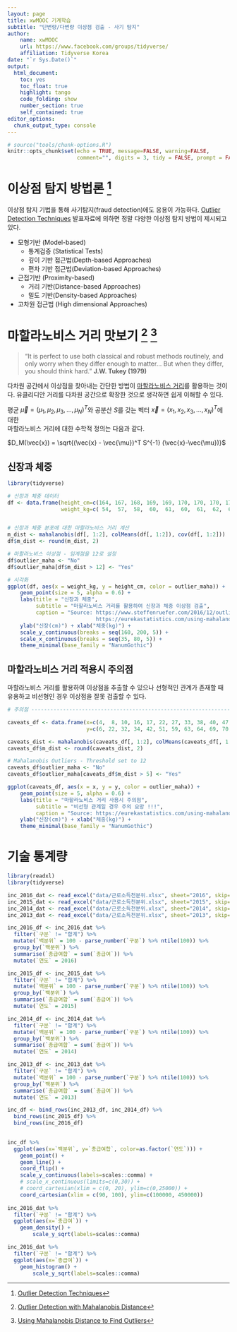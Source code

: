 ```yaml
---
layout: page
title: xwMOOC 기계학습
subtitle: "단변량/다변량 이상점 검출 - 사기 탐지"
author:
    name: xwMOOC
    url: https://www.facebook.com/groups/tidyverse/
    affiliation: Tidyverse Korea
date: "`r Sys.Date()`"
output:
  html_document: 
    toc: yes
    toc_float: true
    highlight: tango
    code_folding: show
    number_section: true
    self_contained: true
editor_options: 
  chunk_output_type: console
---
```



``` r
# source("tools/chunk-options.R")
knitr::opts_chunk$set(echo = TRUE, message=FALSE, warning=FALSE,
                      comment="", digits = 3, tidy = FALSE, prompt = FALSE, fig.align = 'center')

```

# 이상점 탐지 방법론 [^outlier-detection-techniques] {#outlier-detection-techniques}

[^outlier-detection-techniques]: [Outlier Detection Techniques](http://www.dbs.ifi.lmu.de/~zimek/publications/KDD2010/kdd10-outlier-tutorial.pdf)

이상점 탐지 기법을 통해 사기탐지(fraud detection)에도 응용이 가능하다. [Outlier Detection Techniques](http://www.dbs.ifi.lmu.de/~zimek/publications/KDD2010/kdd10-outlier-tutorial.pdf) 발표자료에 의하면 정말 다양한 이상점 탐지 방법이 제시되고 있다.

- 모형기반 (Model-based) 
    - 통계검증 (Statistical Tests)
    - 깊이 기반 접근법(Depth-based Approaches)
    - 편차 기반 접근법(Deviation-based Approaches)
- 근접기반 (Proximity-based)
    - 거리 기반(Distance-based Approaches)
    - 밀도 기반(Density-based Approaches)
- 고차원 접근법 (High dimensional Approaches)


# 마할라노비스 거리 맛보기 [^outlier-mahalanobis-distance] [^outlier-mahalanobis] {#mahalanobis-distance-overview}

> "It is perfect to use both classical and robust methods routinely, and only worry
> when they differ enough to matter... But when they differ, you should think hard."
> **J.W. Tukey (1979)**


[^outlier-mahalanobis-distance]: [Outlier Detection with Mahalanobis Distance](https://www.steffenruefer.com/2016/12/outlier-detection-with-mahalanobis-distance/)
[^outlier-mahalanobis]: [Using Mahalanobis Distance to Find Outliers](https://eurekastatistics.com/using-mahalanobis-distance-to-find-outliers/)

다차원 공간에서 이상점을 찾아내는 간단한 방법이 [마할라노비스 거리](https://en.wikipedia.org/wiki/Mahalanobis_distance)를 활용하는 것이다.
유클리디안 거리를 다차원 공간으로 확장한 것으로 생각하면 쉽게 이해할 수 있다.

평균 $\vec{\mu} = ( \mu_1, \mu_2, \mu_3, \dots , \mu_N )^T$와 공분산 $S$를 갖는 벡터 $\vec{x} = ( x_1, x_2, x_3, \dots, x_N )^T$에 대한  
마할라노비스 거리에 대한 수학적 정의는 다음과 같다.

$D_M(\vec{x}) = \sqrt{(\vec{x} - \vec{\mu})^T S^{-1} (\vec{x}-\vec{\mu})}$

## 신장과 체중 {#mahalanobis-distance-data}

``` r
library(tidyverse)

# 신장과 체중 데이터 
df <- data.frame(height_cm=c(164, 167, 168, 169, 169, 170, 170, 170, 171, 172, 172, 173, 173, 175, 176, 178),
                 weight_kg=c( 54,  57,  58,  60,  61,  60,  61,  62,  62,  64,  62,  62,  64,  56,  66,  70))


# 신장과 체중 분포에 대한 마할라노비스 거리 계산
m_dist <- mahalanobis(df[, 1:2], colMeans(df[, 1:2]), cov(df[, 1:2]))
df$m_dist <- round(m_dist, 2)

# 마할라노비스 이상점 - 임계점을 12로 설정
df$outlier_maha <- "No"
df$outlier_maha[df$m_dist > 12] <- "Yes"

# 시각화
ggplot(df, aes(x = weight_kg, y = height_cm, color = outlier_maha)) +
    geom_point(size = 5, alpha = 0.6) +
    labs(title = "신장과 체중",
         subtitle = "마할라노비스 거리를 활용하여 신장과 체중 이상점 검출",
         caption = "Source: https://www.steffenruefer.com/2016/12/outlier-detection-with-mahalanobis-distance/ \n
                            https://eurekastatistics.com/using-mahalanobis-distance-to-find-outliers/") +
    ylab("신장(cm)") + xlab("체중(kg)") +
    scale_y_continuous(breaks = seq(160, 200, 5)) +
    scale_x_continuous(breaks = seq(35, 80, 5)) +
    theme_minimal(base_family = "NanumGothic")
```

## 마할라노비스 거리 적용시 주의점 {#mahalanobis-distance-caveat}

마할라노비스 거리를 활용하여 이상점을 추출할 수 있으나 선형적인 관계가 존재할 때 유용하고 비선형인 경우 이상점을 잘못 검출할 수 있다.


``` r
# 주의점 ------------------------------------------------------------------

caveats_df <- data.frame(x=c(4,  8, 10, 16, 17, 22, 27, 33, 38, 40, 47, 48, 53, 55, 63, 71, 76, 85, 85, 92, 96),
                         y=c(6, 22, 32, 34, 42, 51, 59, 63, 64, 69, 70, 20, 70, 63, 63, 55, 46, 41, 33, 19,  6))

caveats_dist <- mahalanobis(caveats_df[, 1:2], colMeans(caveats_df[, 1:2]), cov(caveats_df[, 1:2]))
caveats_df$m_dist <- round(caveats_dist, 2)

# Mahalanobis Outliers - Threshold set to 12
caveats_df$outlier_maha <- "No"
caveats_df$outlier_maha[caveats_df$m_dist > 5] <- "Yes"

ggplot(caveats_df, aes(x = x, y = y, color = outlier_maha)) +
    geom_point(size = 5, alpha = 0.6) +
    labs(title = "마할라노비스 거리 사용시 주의점",
         subtitle = "비선형 관계일 경우 주의 요망 !!!",
         caption = "Source: https://eurekastatistics.com/using-mahalanobis-distance-to-find-outliers/") +
    ylab("신장(cm)") + xlab("체중(kg)") +
    theme_minimal(base_family = "NanumGothic")
```


# 기술 통계량 {#outlier-descriptive-stats}

```r
library(readxl)
library(tidyverse)

inc_2016_dat <- read_excel("data/근로소득천분위.xlsx", sheet="2016", skip=3) 
inc_2015_dat <- read_excel("data/근로소득천분위.xlsx", sheet="2015", skip=3) 
inc_2014_dat <- read_excel("data/근로소득천분위.xlsx", sheet="2014", skip=3) 
inc_2013_dat <- read_excel("data/근로소득천분위.xlsx", sheet="2013", skip=3) 

inc_2016_df <- inc_2016_dat %>%
  filter(`구분` != "합계") %>% 
  mutate(`백분위` = 100 - parse_number(`구분`) %>% ntile(100)) %>% 
  group_by(`백분위`) %>% 
  summarise(`총급여합` = sum(`총급여`)) %>% 
  mutate(`연도` = 2016)

inc_2015_df <- inc_2015_dat %>%
  filter(`구분` != "합계") %>% 
  mutate(`백분위` = 100 - parse_number(`구분`) %>% ntile(100)) %>% 
  group_by(`백분위`) %>% 
  summarise(`총급여합` = sum(`총급여`)) %>% 
  mutate(`연도` = 2015)

inc_2014_df <- inc_2014_dat %>%
  filter(`구분` != "합계") %>% 
  mutate(`백분위` = 100 - parse_number(`구분`) %>% ntile(100)) %>% 
  group_by(`백분위`) %>% 
  summarise(`총급여합` = sum(`총급여`)) %>% 
  mutate(`연도` = 2014)

inc_2013_df <- inc_2013_dat %>%
  filter(`구분` != "합계") %>% 
  mutate(`백분위` = 100 - parse_number(`구분`) %>% ntile(100)) %>% 
  group_by(`백분위`) %>% 
  summarise(`총급여합` = sum(`총급여`)) %>% 
  mutate(`연도` = 2013)

inc_df <- bind_rows(inc_2013_df, inc_2014_df) %>% 
  bind_rows(inc_2015_df) %>% 
  bind_rows(inc_2016_df)

  
inc_df %>% 
  ggplot(aes(x=`백분위`, y=`총급여합`, color=as.factor(`연도`))) +
    geom_point() +
    geom_line() +
    coord_flip() +
    scale_y_continuous(labels=scales::comma) +
    # scale_x_continuous(limits=c(0,30)) +
    # coord_cartesian(xlim = c(0, 20), ylim=c(0,25000)) +
    coord_cartesian(xlim = c(90, 100), ylim=c(100000, 450000))
    
inc_2016_dat %>% 
  filter(`구분` != "합계") %>% 
  ggplot(aes(x=`총급여`)) +
    geom_density() +
        scale_y_sqrt(labels=scales::comma)

inc_2016_dat %>% 
  filter(`구분` != "합계") %>% 
  ggplot(aes(x=`총급여`)) +
    geom_histogram() +
        scale_y_sqrt(labels=scales::comma)


```

